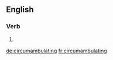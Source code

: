 
==English==

===Verb===
{{head|en|present participle}}

# {{present participle of|circumambulate|lang=en}}

[[de:circumambulating]]
[[fr:circumambulating]]